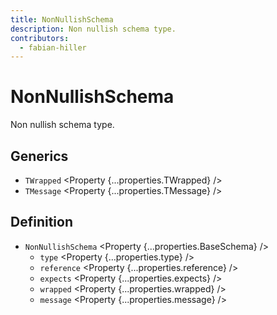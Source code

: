 ```yaml
---
title: NonNullishSchema
description: Non nullish schema type.
contributors:
  - fabian-hiller
---
```



# NonNullishSchema

Non nullish schema type.

## Generics

- `TWrapped` <Property {...properties.TWrapped} />
- `TMessage` <Property {...properties.TMessage} />

## Definition

- `NonNullishSchema` <Property {...properties.BaseSchema} />
  - `type` <Property {...properties.type} />
  - `reference` <Property {...properties.reference} />
  - `expects` <Property {...properties.expects} />
  - `wrapped` <Property {...properties.wrapped} />
  - `message` <Property {...properties.message} />
